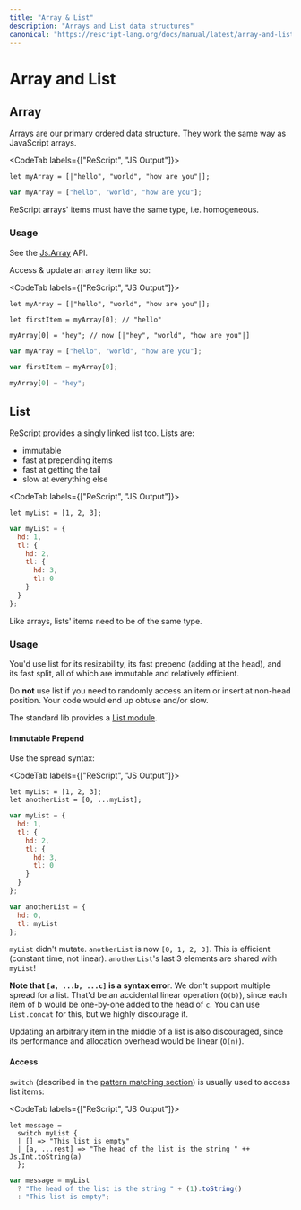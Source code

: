 ```yaml
---
title: "Array & List"
description: "Arrays and List data structures"
canonical: "https://rescript-lang.org/docs/manual/latest/array-and-list"
---
```


# Array and List

## Array

Arrays are our primary ordered data structure. They work the same way as JavaScript arrays.

<CodeTab labels={["ReScript", "JS Output"]}>

```re
let myArray = [|"hello", "world", "how are you"|];
```
```js
var myArray = ["hello", "world", "how are you"];
```

</CodeTab>

ReScript arrays' items must have the same type, i.e. homogeneous.

### Usage

See the [Js.Array](/apis/latest/js/array) API.

Access & update an array item like so:

<CodeTab labels={["ReScript", "JS Output"]}>

```re
let myArray = [|"hello", "world", "how are you"|];

let firstItem = myArray[0]; // "hello"

myArray[0] = "hey"; // now [|"hey", "world", "how are you"|]
```
```js
var myArray = ["hello", "world", "how are you"];

var firstItem = myArray[0];

myArray[0] = "hey";
```

</CodeTab>

## List

ReScript provides a singly linked list too. Lists are:

- immutable
- fast at prepending items
- fast at getting the tail
- slow at everything else

<CodeTab labels={["ReScript", "JS Output"]}>

```re
let myList = [1, 2, 3];
```
```js
var myList = {
  hd: 1,
  tl: {
    hd: 2,
    tl: {
      hd: 3,
      tl: 0
    }
  }
};
```

</CodeTab>

Like arrays, lists' items need to be of the same type.

### Usage

You'd use list for its resizability, its fast prepend (adding at the head), and its fast split, all of which are immutable and relatively efficient.

Do **not** use list if you need to randomly access an item or insert at non-head position. Your code would end up obtuse and/or slow.

The standard lib provides a [List module](/apis/latest/belt/list).

#### Immutable Prepend

Use the spread syntax:

<CodeTab labels={["ReScript", "JS Output"]}>

```re
let myList = [1, 2, 3];
let anotherList = [0, ...myList];
```
```js
var myList = {
  hd: 1,
  tl: {
    hd: 2,
    tl: {
      hd: 3,
      tl: 0
    }
  }
};

var anotherList = {
  hd: 0,
  tl: myList
};
```

</CodeTab>

`myList` didn't mutate. `anotherList` is now `[0, 1, 2, 3]`. This is efficient (constant time, not linear). `anotherList`'s last 3 elements are shared with `myList`!

**Note that `[a, ...b, ...c]` is a syntax error**. We don't support multiple spread for a list. That'd be an accidental linear operation (`O(b)`), since each item of b would be one-by-one added to the head of `c`. You can use `List.concat` for this, but we highly discourage it.

Updating an arbitrary item in the middle of a list is also discouraged, since its performance and allocation overhead would be linear (`O(n)`).

#### Access

`switch` (described in the [pattern matching section](pattern-matching-destructuring.md)) is usually used to access list items:

<CodeTab labels={["ReScript", "JS Output"]}>

```re
let message =
  switch myList {
  | [] => "This list is empty"
  | [a, ...rest] => "The head of the list is the string " ++ Js.Int.toString(a)
  };
```
```js
var message = myList
  ? "The head of the list is the string " + (1).toString()
  : "This list is empty";
```

</CodeTab>
